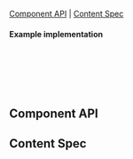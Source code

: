 
<Meta of={DatePickerStories} />

<Title>DatePicker</Title>

[Component API](#ComponentAPI) | [Content Spec](#ContentSpec)

<Canvas of={DatePickerStories.DatePicker} sourceState="none"/>

#### Example implementation
```jsx
<DatePicker
  fromMonth={new Date('06/20/2021')}
  toMonth={new Date('09/20/2021')}
  month={new Date('09/20/2021')}
/>
```

## Component API <a id="ComponentAPI" />
<ArgTypes />

## Content Spec <a id="ContentSpec" />
<Figma showLink height="100%" url="https://www.figma.com/file/9FDwjR8lYvincseDkKypC4/Component-Documentations?type=design&node-id=777-80905&mode=dev" />
